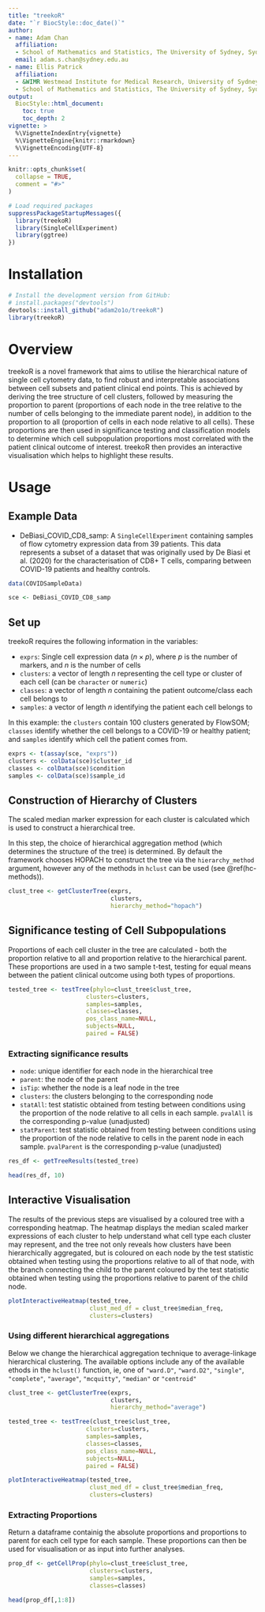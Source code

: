 ```yaml
---
title: "treekoR"
date: "`r BiocStyle::doc_date()`"
author:
- name: Adam Chan
  affiliation:  
  - School of Mathematics and Statistics, The University of Sydney, Sydney, New South Wales, Australia
  email: adam.s.chan@sydney.edu.au
- name: Ellis Patrick
  affiliation:
  - &WIMR Westmead Institute for Medical Research, University of Sydney, Australia
  - School of Mathematics and Statistics, The University of Sydney, Sydney, New South Wales, Australia
output:
  BiocStyle::html_document:
    toc: true
    toc_depth: 2
vignette: >
  %\VignetteIndexEntry{vignette}
  %\VignetteEngine{knitr::rmarkdown}
  %\VignetteEncoding{UTF-8}
---
```


```r
knitr::opts_chunk$set(
  collapse = TRUE,
  comment = "#>"
)
```

```r
# Load required packages
suppressPackageStartupMessages({
  library(treekoR)
  library(SingleCellExperiment)
  library(ggtree)
})
```

# Installation
```r
# Install the development version from GitHub:
# install.packages("devtools")
devtools::install_github("adam2o1o/treekoR")
library(treekoR)
```

# Overview
treekoR is a novel framework that aims to utilise the hierarchical nature of single cell cytometry data, to find robust and interpretable associations between cell subsets and patient clinical end points. This is achieved by deriving the tree structure of cell clusters, followed by measuring the proportion to parent (proportions of each node in the tree relative to the number of cells belonging to the immediate parent node), in addition to the proportion to all (proportion of cells in each node relative to all cells). These proportions are then used in significance testing and classification models to determine which cell subpopulation proportions most correlated with the patient clinical outcome of interest. treekoR then provides an interactive visualisation which helps to highlight these results.

# Usage
## Example Data
- DeBiasi_COVID_CD8_samp:
A `SingleCellExperiment` containing samples of flow cytometry expression data from 39 patients. This data represents a subset of a dataset that was originally used by De Biasi et al. (2020) for the characterisation of CD8+ T cells, comparing between COVID-19 patients and healthy controls.

```r
data(COVIDSampleData)

sce <- DeBiasi_COVID_CD8_samp
```

## Set up
treekoR requires the following information in the variables:

- `exprs`: Single cell expression data ($n \times p$), where $p$ is the number of markers, and $n$ is the number of cells 
- `clusters`: a vector of length $n$ representing the cell type or cluster of each cell (can be `character` or `numeric`)
- `classes`: a vector of length $n$ containing the patient outcome/class each cell belongs to
- `samples`: a vector of length $n$ identifying the patient each cell belongs to

In this example: the `clusters` contain 100 clusters generated by FlowSOM; `classes` identify whether the cell belongs to a COVID-19 or healthy patient; and `samples` identify which cell the patient comes from.

```r
exprs <- t(assay(sce, "exprs"))
clusters <- colData(sce)$cluster_id
classes <- colData(sce)$condition
samples <- colData(sce)$sample_id
```


## Construction of Hierarchy of Clusters

The scaled median marker expression for each cluster is calculated which is used to construct a hierarchical tree. 

In this step, the choice of hierarchical aggregation method (which determines the structure of the tree) is determined. By default the framework chooses HOPACH to construct the tree via the `hierarchy_method` argument, however any of the methods in `hclust` can be used (see \@ref(hc-methods)).

```r
clust_tree <- getClusterTree(exprs,
                             clusters,
                             hierarchy_method="hopach")
```

## Significance testing of Cell Subpopulations

Proportions of each cell cluster in the tree are calculated - both the proportion relative to all and proportion relative to the hierarchical parent. These proportions are used in a two sample t-test, testing for equal means between the patient clinical outcome using both types of proportions.

```r
tested_tree <- testTree(phylo=clust_tree$clust_tree,
                      clusters=clusters,
                      samples=samples,
                      classes=classes,
                      pos_class_name=NULL,
                      subjects=NULL,
                      paired = FALSE)
```

### Extracting significance results

- `node`: unique identifier for each node in the hierarchical tree
- `parent`: the node of the parent
- `isTip`: whether the node is a leaf node in the tree
- `clusters`: the clusters belonging to the corresponding node
- `statAll`: test statistic obtained from testing between conditions using the proportion of the node relative to all cells in each sample. `pvalAll` is the corresponding p-value (unadjusted)
- `statParent`: test statistic obtained from testing between conditions using the proportion of the node relative to cells in the parent node in each sample. `pvalParent` is the corresponding p-value (unadjusted)


```r
res_df <- getTreeResults(tested_tree)

head(res_df, 10)
```


## Interactive Visualisation

The results of the previous steps are visualised by a coloured tree with a corresponding heatmap. The heatmap displays the median scaled marker expressions of each cluster to help understand what cell type each cluster may represent, and the tree not only reveals how clusters have been hierarchically aggregated, but is coloured on each node by the test statistic obtained when testing using the proportions relative to all of that node, with the branch connecting the child to the parent coloured by the test statistic obtained when testing using the proportions relative to parent of the child node. 


```r
plotInteractiveHeatmap(tested_tree,
                       clust_med_df = clust_tree$median_freq,
                       clusters=clusters)
```

### Using different hierarchical aggregations {#hc-methods}

Below we change the hierarchical aggregation technique to average-linkage hierarchical clustering.
The available options include any of the available ethods in the `hclust()` function, ie, one of `"ward.D"`, `"ward.D2"`, `"single"`, `"complete"`, `"average"`, `"mcquitty"`, `"median"` or `"centroid"`

```r
clust_tree <- getClusterTree(exprs,
                             clusters,
                             hierarchy_method="average")

tested_tree <- testTree(clust_tree$clust_tree,
                      clusters=clusters,
                      samples=samples,
                      classes=classes,
                      pos_class_name=NULL,
                      subjects=NULL,
                      paired = FALSE)

plotInteractiveHeatmap(tested_tree,
                       clust_med_df = clust_tree$median_freq,
                       clusters=clusters)
```


### Extracting Proportions
Return a dataframe containig the absolute proportions and proportions to parent for each cell type for each sample. These proportions can then be used for visualisation or as input into further analyses.
```r
prop_df <- getCellProp(phylo=clust_tree$clust_tree,
                       clusters=clusters,
                       samples=samples,
                       classes=classes)

head(prop_df[,1:8])
```

